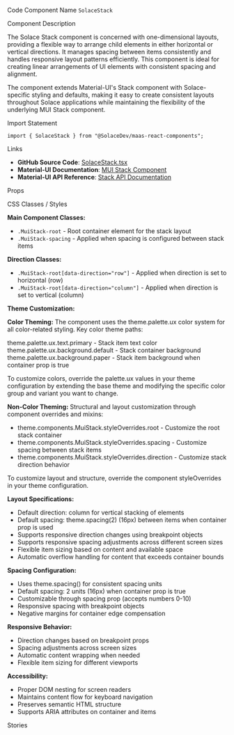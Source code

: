 
<Meta of={SolaceStackStories} />

<Title>Solace Stack</Title>

<Description of={SolaceStackStories} />

<Subtitle>Code Component Name</Subtitle>
`SolaceStack`

<Subtitle>Component Description</Subtitle>

The Solace Stack component is concerned with one-dimensional layouts, providing a flexible way to arrange child elements in either horizontal or vertical directions. It manages spacing between items consistently and handles responsive layout patterns efficiently. This component is ideal for creating linear arrangements of UI elements with consistent spacing and alignment.

The component extends Material-UI's Stack component with Solace-specific styling and defaults, making it easy to create consistent layouts throughout Solace applications while maintaining the flexibility of the underlying MUI Stack component.

<Subtitle>Import Statement</Subtitle>

```tsx
import { SolaceStack } from "@SolaceDev/maas-react-components";
```

<Subtitle>Links</Subtitle>

- **GitHub Source Code**: [SolaceStack.tsx](https://github.com/SolaceDev/maas-react-components/blob/main/src/components/layout/SolaceStack.tsx)
- **Material-UI Documentation**: <a href="https://mui.com/components/stack/" target="_blank">MUI Stack Component</a>
- **Material-UI API Reference**: <a href="https://mui.com/api/stack/" target="_blank">Stack API Documentation</a>

<Subtitle>Props</Subtitle>

<ArgTypes of={SolaceStackStories} />

<Subtitle>CSS Classes / Styles</Subtitle>

**Main Component Classes:**

- `.MuiStack-root` - Root container element for the stack layout
- `.MuiStack-spacing` - Applied when spacing is configured between stack items

**Direction Classes:**

- `.MuiStack-root[data-direction="row"]` - Applied when direction is set to horizontal (row)
- `.MuiStack-root[data-direction="column"]` - Applied when direction is set to vertical (column)

**Theme Customization:**

**Color Theming:**
The component uses the theme.palette.ux color system for all color-related styling. Key color theme paths:

<div style={{ display: "flex", alignItems: "center", margin: "8px 0" }}>
	<div
		style={{
			width: "16px",
			height: "16px",
			backgroundColor: "#000000",
			border: "1px solid rgba(0,0,0,0.2)",
			borderRadius: "3px",
			marginRight: "8px"
		}}
	></div>
	<span>theme.palette.ux.text.primary - Stack item text color</span>
</div>
<div style={{ display: "flex", alignItems: "center", margin: "8px 0" }}>
	<div
		style={{
			width: "16px",
			height: "16px",
			backgroundColor: "#FFFFFF",
			border: "1px solid rgba(0,0,0,0.2)",
			borderRadius: "3px",
			marginRight: "8px"
		}}
	></div>
	<span>theme.palette.ux.background.default - Stack container background</span>
</div>
<div style={{ display: "flex", alignItems: "center", margin: "8px 0" }}>
	<div
		style={{
			width: "16px",
			height: "16px",
			backgroundColor: "#F5F5F5",
			border: "1px solid rgba(0,0,0,0.2)",
			borderRadius: "3px",
			marginRight: "8px"
		}}
	></div>
	<span>theme.palette.ux.background.paper - Stack item background when container prop is true</span>
</div>

To customize colors, override the palette.ux values in your theme configuration by extending the base theme and modifying the specific color group and variant you want to change.

**Non-Color Theming:**
Structural and layout customization through component overrides and mixins:

- theme.components.MuiStack.styleOverrides.root - Customize the root stack container
- theme.components.MuiStack.styleOverrides.spacing - Customize spacing between stack items
- theme.components.MuiStack.styleOverrides.direction - Customize stack direction behavior

To customize layout and structure, override the component styleOverrides in your theme configuration.

**Layout Specifications:**

- Default direction: column for vertical stacking of elements
- Default spacing: theme.spacing(2) (16px) between items when container prop is used
- Supports responsive direction changes using breakpoint objects
- Supports responsive spacing adjustments across different screen sizes
- Flexible item sizing based on content and available space
- Automatic overflow handling for content that exceeds container bounds

**Spacing Configuration:**

- Uses theme.spacing() for consistent spacing units
- Default spacing: 2 units (16px) when container prop is true
- Customizable through spacing prop (accepts numbers 0-10)
- Responsive spacing with breakpoint objects
- Negative margins for container edge compensation

**Responsive Behavior:**

- Direction changes based on breakpoint props
- Spacing adjustments across screen sizes
- Automatic content wrapping when needed
- Flexible item sizing for different viewports

**Accessibility:**

- Proper DOM nesting for screen readers
- Maintains content flow for keyboard navigation
- Preserves semantic HTML structure
- Supports ARIA attributes on container and items

<Subtitle>Stories</Subtitle>

<CustomStories />
